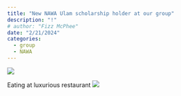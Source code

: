 ```yaml
---
title: "New NAWA Ulam scholarship holder at our group"
description: "!"
# author: "Fizz McPhee"
date: "2/21/2024"
categories:
  - group
  - NAWA
---
```





![](../fig/random/IMG_1174.jpeg)

Eating at luxurious restaurant
![](../fig/random/20240221_124958.jpg)
